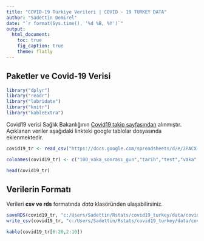 ```yaml
---
title: "COVID-19 Türkiye Verileri | COVID - 19 TURKEY DATA"
author: "Sadettin Demirel"
date: "`r format(Sys.time(), '%d %B, %Y')`"
output:
  html_document:
    toc: true
    fig_caption: true
    theme: flatly
---
```


## Paketler ve Covid-19 Verisi

```r
library("dplyr")
library("readr")
library("lubridate")
library("knitr")
library("kableExtra")
```

Covid19 verisi Sağlık Bakanlığının [Covid19 takip sayfasından](https://covid19.saglik.gov.tr/)  alınmıştır. Açıklanan veriler aşağıdaki linkteki google tablolar dosyasında eklenmektedir. 

```r
covid19_tr <- read_csv("https://docs.google.com/spreadsheets/d/e/2PACX-1vRBbQFvVMsqdny_UE6piuPtZTpyFkDjaVyxdnEGnumxJwaPNQcMfaR_ajZjhaxMmaewnqR6To_E-OCw/pub?gid=1874023437&single=true&output=csv")

colnames(covid19_tr) <- c("100_vaka_sonrası_gun","tarih","test","vaka","vefat","yogun_bakim_hasta","entube_hasta","iyilesme","gunluk_vefat","gunluk_vaka","gunluk_test","gunluk_vefat_eksi","gunluk_iyilesme")

head(covid19_tr)
```


## Verilerin Formatı

Verileri **csv ve rds** formatında *data* klasöründen ulaşabilirsiniz.

```r
saveRDS(covid19_tr, "c:/Users/Sadettin/Rstats/covid19_turkey/data/covid_19_tr.rds")
write_csv(covid19_tr, "c:/Users/Sadettin/Rstats/covid19_turkey/data/covid_19_tr.csv")
```

```r
kable(covid19_tr[6:20,2:10])
```



